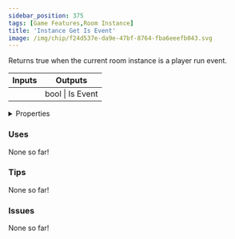 ```yaml
---
sidebar_position: 375
tags: [Game Features,Room Instance]
title: 'Instance Get Is Event'
image: /img/chip/f24d537e-da9e-47bf-8764-fba6eeefb043.svg
---
```


Returns true when the current room instance is a player run event.



<IChip uuid="f24d537e-da9e-47bf-8764-fba6eeefb043"/>

<table><thead><tr><th>Inputs</th><th>Outputs</th></tr></thead><tbody><tr><td /><td>bool | Is Event</td></tr></tbody></table>

<details>
  <summary>Properties</summary>
  <div>
    <div>
    <table>
      <tbody>
        <tr>
          <td>Is beta required?</td>
          <td>No</td>
        </tr>
        <tr>
          <td>Is chip a trolling risk?</td>
          <td>No</td>
        </tr>
        <tr>
          <td>Is chip a role assignment risk?</td>
          <td>No</td>
        </tr>
        <tr>
          <td>Chip UUID</td>
          <td>f24d537e-da9e-47bf-8764-fba6eeefb043</td>
        </tr>
        <tr>
          <td>Room availability</td>
          <td>Available everywhere</td>
        </tr>
      </tbody>
    </table>
    </div>
  </div>
</details>

### Uses

None so far!

### Tips

None so far!

### Issues

None so far!